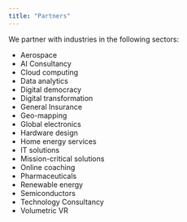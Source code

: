 ```yaml
---
title: "Partners"
---
```


We partner with industries in the following sectors: 

- Aerospace
- AI Consultancy
- Cloud computing
- Data analytics
- Digital democracy
- Digital transformation
- General Insurance
- Geo-mapping
- Global electronics
- Hardware design
- Home energy services
- IT solutions
- Mission-critical solutions
- Online coaching
- Pharmaceuticals
- Renewable energy
- Semiconductors
- Technology Consultancy
- Volumetric VR